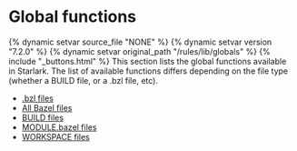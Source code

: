 <html devsite>
<head>
  <meta name="project_path" value="/_project.yaml">
  <meta name="book_path" value="/versions/7.2.0/_book.yaml">
</head>
<body>
<h1 class="page-title">Global functions</h1>

{% dynamic setvar source_file "NONE" %}
{% dynamic setvar version "7.2.0" %}
{% dynamic setvar original_path "/rules/lib/globals" %}
{% include "_buttons.html" %}
This section lists the global functions available in Starlark. The list of available functions differs depending on the file type (whether a BUILD file, or a .bzl file, etc).

<ul>

<li><a href="/versions/7.2.0/rules/lib/globals/bzl">.bzl files</a></li>

<li><a href="/versions/7.2.0/rules/lib/globals/all">All Bazel files</a></li>

<li><a href="/versions/7.2.0/rules/lib/globals/build">BUILD files</a></li>

<li><a href="/versions/7.2.0/rules/lib/globals/module">MODULE.bazel files</a></li>

<li><a href="/versions/7.2.0/rules/lib/globals/workspace">WORKSPACE files</a></li>
</ul>
</body>
</html>
